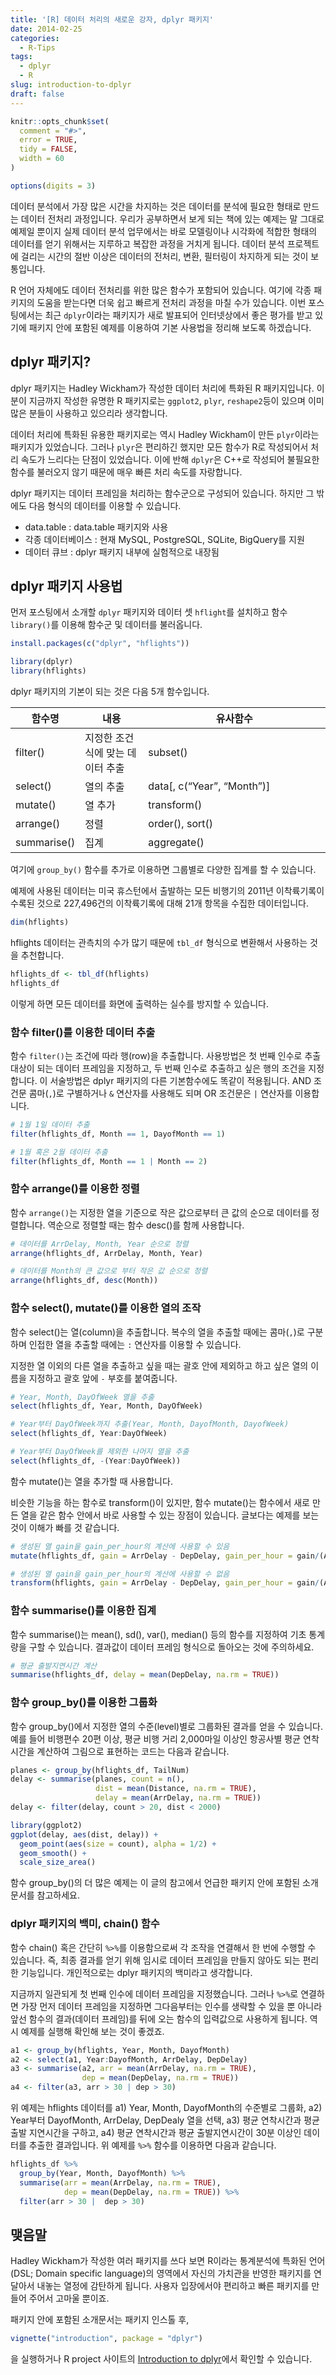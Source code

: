 ```yaml
---
title: '[R] 데이터 처리의 새로운 강자, dplyr 패키지'
date: 2014-02-25
categories:
  - R-Tips
tags:
  - dplyr
  - R
slug: introduction-to-dplyr
draft: false
---
```


```r
knitr::opts_chunk$set(
  comment = "#>",
  error = TRUE,
  tidy = FALSE,
  width = 60
)

options(digits = 3)
```

데이터 분석에서 가장 많은 시간을 차지하는 것은 데이터를 분석에 필요한 형태로 만드는 데이터 전처리 과정입니다. 우리가 공부하면서 보게 되는 책에 있는 예제는 말 그대로 예제일 뿐이지 실제 데이터 분석 업무에서는 바로 모델링이나 시각화에 적합한 형태의 데이터를 얻기 위해서는 지루하고 복잡한 과정을 거치게 됩니다. 데이터 분석 프로젝트에 걸리는 시간의 절반 이상은 데이터의 전처리, 변환, 필터링이 차지하게 되는 것이 보통입니다. 

R 언어 자체에도 데이터 전처리를 위한 많은 함수가 포함되어 있습니다. 여기에 각종 패키지의 도움을 받는다면 더욱 쉽고 빠르게 전처리 과정을 마칠 수가 있습니다. 이번 포스팅에서는 최근 `dplyr`이라는 패키지가 새로 발표되어 인터넷상에서 좋은 평가를 받고 있기에 패키지 안에 포함된 예제를 이용하여 기본 사용법을 정리해 보도록 하겠습니다.

## dplyr 패키지?

dplyr 패키지는 Hadley Wickham가 작성한 데이터 처리에 특화된 R 패키지입니다. 이 분이 지금까지 작성한 유명한 R 패키지로는 `ggplot2`, `plyr`, `reshape2`등이 있으며 이미 많은 분들이 사용하고 있으리라 생각합니다. 

데이터 처리에 특화된 유용한 패키지로는 역시 Hadley Wickham이 만든 `plyr`이라는 패키지가 있었습니다. 그러나 `plyr`은 편리하긴 했지만 모든 함수가 R로 작성되어서 처리 속도가 느리다는 단점이 있었습니다. 이에 반해 `dplyr`은 C++로 작성되어 불필요한 함수를 불러오지 않기 때문에 매우 빠른 처리 속도를 자랑합니다.

dplyr 패키지는 데이터 프레임을 처리하는 함수군으로 구성되어 있습니다. 하지만 그 밖에도 다음 형식의 데이터를 이용할 수 있습니다. 

*   data.table : data.table 패키지와 사용
*   각종 데이터베이스 : 현재 MySQL, PostgreSQL, SQLite, BigQuery를 지원
*   데이터 큐브 : dplyr 패키지 내부에 실험적으로 내장됨

## dplyr 패키지 사용법

먼저 포스팅에서 소개할 `dplyr` 패키지와 데이터 셋 `hflight`를 설치하고 함수 `library()`를 이용해 함수군 및 데이터를 불러옵니다. 

```r
install.packages(c("dplyr", "hflights"))
```
```r
library(dplyr)
library(hflights)
```

dplyr 패키지의 기본이 되는 것은 다음 5개 함수입니다. 

| 함수명         | 내용                 | 유사함수                                               |
| ----------- | ------------------ | -------------------------------------------------- |
| filter()    | 지정한 조건식에 맞는 데이터 추출 | subset()                                           |
| select()    | 열의 추출              | data[, c(&ldquo;Year&rdquo;, &ldquo;Month&rdquo;)] |
| mutate()    | 열 추가               | transform()                                        |
| arrange()   | 정렬                 | order(), sort()                                    |
| summarise() | 집계                 | aggregate()                                        |

여기에 `group_by()` 함수를 추가로 이용하면 그룹별로 다양한 집계를 할 수 있습니다. 

예제에 사용된 데이터는 미국 휴스턴에서 출발하는 모든 비행기의 2011년 이착륙기록이 수록된 것으로 227,496건의 이착륙기록에 대해 21개 항목을 수집한 데이터입니다. 

```r
dim(hflights)
```

hflights 데이터는 관측치의 수가 많기 때문에 `tbl_df` 형식으로 변환해서 사용하는 것을 추천합니다. 

```r
hflights_df <- tbl_df(hflights)
hflights_df
```

이렇게 하면 모든 데이터를 화면에 출력하는 실수를 방지할 수 있습니다. 

### 함수 filter()를 이용한 데이터 추출

함수 `filter()`는 조건에 따라 행(row)을 추출합니다. 사용방법은 첫 번째 인수로 추출 대상이 되는 데이터 프레임을 지정하고, 두 번째 인수로 추출하고 싶은 행의 조건을 지정합니다. 이 서술방법은 dplyr 패키지의 다른 기본함수에도 똑같이 적용됩니다. AND 조건문 콤마(`,`)로 구별하거나 `&` 연산자를 사용해도 되며 OR 조건문은 `|` 연산자를 이용합니다.

```r
# 1월 1일 데이터 추출
filter(hflights_df, Month == 1, DayofMonth == 1)
```

```r
# 1월 혹은 2월 데이터 추출
filter(hflights_df, Month == 1 | Month == 2)
```

### 함수 arrange()를 이용한 정렬

함수 `arrange()`는 지정한 열을 기준으로 작은 값으로부터 큰 값의 순으로 데이터를 정렬합니다. 역순으로 정렬할 때는 함수 desc()를 함께 사용합니다. 

```r
# 데이터를 ArrDelay, Month, Year 순으로 정렬
arrange(hflights_df, ArrDelay, Month, Year)
```

```r
# 데이터를 Month의 큰 값으로 부터 작은 값 순으로 정렬
arrange(hflights_df, desc(Month))
```

### 함수 select(), mutate()를 이용한 열의 조작

함수 select()는 열(column)을 추출합니다. 복수의 열을 추출할 때에는 콤마(`,`)로 구분하며 인접한 열을 추출할 때에는 `:` 연산자를 이용할 수 있습니다.  
  
지정한 열 이외의 다른 열을 추출하고 싶을 때는 괄호 안에 제외하고 하고 싶은 열의 이름을 지정하고 괄호 앞에 `-` 부호를 붙여줍니다. 

```r
# Year, Month, DayOfWeek 열을 추출
select(hflights_df, Year, Month, DayOfWeek)
```

```r
# Year부터 DayOfWeek까지 추출(Year, Month, DayofMonth, DayofWeek)
select(hflights_df, Year:DayOfWeek)
```

```r
# Year부터 DayOfWeek를 제외한 나머지 열을 추출
select(hflights_df, -(Year:DayOfWeek))
```

함수 mutate()는 열을 추가할 때 사용합니다. 

비슷한 기능을 하는 함수로 transform()이 있지만, 함수 mutate()는 함수에서 새로 만든 열을 같은 함수 안에서 바로 사용할 수 있는 장점이 있습니다. 글보다는 예제를 보는 것이 이해가 빠를 것 같습니다. 

```r
# 생성된 열 gain을 gain_per_hour의 계산에 사용할 수 있음
mutate(hflights_df, gain = ArrDelay - DepDelay, gain_per_hour = gain/(AirTime/60))
```

```r
# 생성된 열 gain을 gain_per_hour의 계산에 사용할 수 없음
transform(hflights, gain = ArrDelay - DepDelay, gain_per_hour = gain/(AirTime/60))
```

### 함수 summarise()를 이용한 집계

함수 summarise()는 mean(), sd(), var(), median() 등의 함수를 지정하여 기초 통계량을 구할 수 있습니다. 결과값이 데이터 프레임 형식으로 돌아오는 것에 주의하세요.

```r
# 평균 출발지연시간 계산
summarise(hflights_df, delay = mean(DepDelay, na.rm = TRUE))
```

### 함수 group_by()를 이용한 그룹화

함수 group_by()에서 지정한 열의 수준(level)별로 그룹화된 결과를 얻을 수 있습니다.  
예를 들어 비행편수 20편 이상, 평균 비행 거리 2,000마일 이상인 항공사별 평균 연착시간을 계산하여 그림으로 표현하는 코드는 다음과 같습니다. 

```r
planes <- group_by(hflights_df, TailNum)
delay <- summarise(planes, count = n(), 
                   dist = mean(Distance, na.rm = TRUE), 
                   delay = mean(ArrDelay, na.rm = TRUE))
delay <- filter(delay, count > 20, dist < 2000)

library(ggplot2)
ggplot(delay, aes(dist, delay)) + 
  geom_point(aes(size = count), alpha = 1/2) + 
  geom_smooth() + 
  scale_size_area()
```

함수 group_by()의 더 많은 예제는 이 글의 참고에서 언급한 패키지 안에 포함된 소개문서를 참고하세요. 

### dplyr 패키지의 백미, chain() 함수

함수 chain() 혹은 간단히 `%>%`를 이용함으로써 각 조작을 연결해서 한 번에 수행할 수 있습니다. 즉, 최종 결과를 얻기 위해 임시로 데이터 프레임을 만들지 않아도 되는 편리한 기능입니다. 개인적으로는 dplyr 패키지의 백미라고 생각합니다. 

지금까지 일관되게 첫 번째 인수에 데이터 프레임을 지정했습니다. 그러나 `%>%`로 연결하면 가장 먼저 데이터 프레임을 지정하면 그다음부터는 인수를 생략할 수 있을 뿐 아니라 앞선 함수의 결과(데이터 프레임)를 뒤에 오는 함수의 입력값으로 사용하게 됩니다. 역시 예제를 실행해 확인해 보는 것이 좋겠죠.

```r
a1 <- group_by(hflights, Year, Month, DayofMonth)
a2 <- select(a1, Year:DayofMonth, ArrDelay, DepDelay)
a3 <- summarise(a2, arr = mean(ArrDelay, na.rm = TRUE), 
                dep = mean(DepDelay, na.rm = TRUE))
a4 <- filter(a3, arr > 30 | dep > 30)
```

위 예제는 hflights 데이터를 a1) Year, Month, DayofMonth의 수준별로 그룹화, a2) Year부터 DayofMonth, ArrDelay, DepDealy 열을 선택, a3) 평균 연착시간과 평균 출발 지연시간을 구하고, a4) 평균 연착시간과 평균 출발지연시간이 30분 이상인 데이터를 추출한 결과입니다. 위 예제를 `%>%` 함수를 이용하면 다음과 같습니다. 

```r
hflights_df %>% 
  group_by(Year, Month, DayofMonth) %>% 
  summarise(arr = mean(ArrDelay, na.rm = TRUE), 
            dep = mean(DepDelay, na.rm = TRUE)) %>% 
  filter(arr > 30 |  dep > 30)
```

## 맺음말

Hadley Wickham가 작성한 여러 패키지를 쓰다 보면 R이라는 통계분석에 특화된 언어(DSL; Domain specific language)의 영역에서 자신의 가치관을 반영한 패키지를 연달아서 내놓는 열정에 감탄하게 됩니다. 사용자 입장에서야 편리하고 빠른 패키지를 만들어 주어서 고마울 뿐이죠. 

패키지 안에 포함된 소개문서는 패키지 인스톨 후,
    
```r
vignette("introduction", package = "dplyr")
```
    
을 실행하거나 R project 사이트의 [Introduction to dplyr](http://cran.r-project.org/web/packages/dplyr/vignettes/introduction.html)에서 확인할 수 있습니다. 
